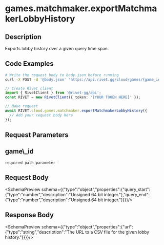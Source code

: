 
# games.matchmaker.exportMatchmakerLobbyHistory



## Description

Exports lobby history over a given query time span.


## Code Examples

<CodeGroup title='Request' tag='POST' label='https://api.rivet.gg/cloud/games/{game_id}/matchmaker/lobbies/export-history'>

```bash {{ "title": "cURL" }}
# Write the request body to body.json before running
curl -X POST -d '@body.json' 'https://api.rivet.gg/cloud/games/{game_id}/matchmaker/lobbies/export-history'
```

```ts
// Create Rivet client
import { RivetClient } from '@rivet-gg/api';
const RIVET = new RivetClient({ token: '[YOUR TOKEN HERE]' });

// Make request
await RIVET.cloud.games.matchmaker.exportMatchmakerLobbyHistory({
  // Add your request body here
});
```

</CodeGroup>

## Request Parameters
<div className="property ml-4">
<div className="flex flex-row items-center my-2">
<h2 className="text-lg font-bold text-cream-50 m-0">game\_id</h2><code className="m-0 ml-4 pb-0 pt-0.5 text-cream-500"><span className="font-normal text-cream-600">required</span> path parameter</code>
</div>

</div>

## Request Body
<SchemaPreview schema={{"type":"object","properties":{"query_start":{"type":"number","description":"Unsigned 64 bit integer."},"query_end":{"type":"number","description":"Unsigned 64 bit integer."}}}}/>
## Response Body
<SchemaPreview schema={{"type":"object","properties":{"url":{"type":"string","description":"The URL to a CSV file for the given lobby history."}}}}/>
